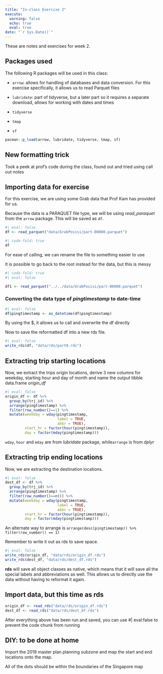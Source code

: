 ```yaml
---
title: "In-class Exercise 2"
execute:
  warning: false
  echo: true
  eval: true
date: "`r Sys.Date()`"
---
```


<!-- echo and eval = true will ensure that it all runs globally unless specified otherwise-->

<!-- to hide table of contents, use toc: false; to increase depth use toc-depth: [number] -->

<!-- format: html: code-fold: true code-summary: "Show the code" -->

These are notes and exercises for week 2.

## Packages used

The following R packages will be used in this class:

-   `arrow`: allows for handling of databases and data conversion. For this exercise specifically, it allows us to read Parquet files

-   `lubridate`: part of tidyverse, but a later part so it requires a separate download, allows for working with dates and times

-   `tidyverse`

-   `tmap`

-   `sf`

```r
pacman::p_load(arrow, lubridate, tidyverse, tmap, sf)
```

::: callout-important
## New formatting trick

Took a peek at prof's code during the class, found out and tried using call out notes
:::

## Importing data for exercise

For this exercise, we are using some Grab data that Prof Kam has provided for us.

Because the data is a PARAQUET file type, we will be using *read_paraquet* from the `arrow` package. This will be saved as `df`.

```r
#| eval: false
df <- read_parquet("data/GrabPosisi/part-00000.parquet")
```
```r
#| code-fold: true
df
```

::: callout-tip
For ease of calling, we can rename the file to something easier to use
:::

::: callout-note
It is possible to go back to the root instead for the data, but this is messy
:::

```r
#| code-fold: true
#| eval: false

df1 <- read_parquet("../../data/GrabPosisi/part-00000.parquet")
```

<!-- for .gitignore, any file that is NAMED data will not be pushed to github -->

### Converting the data type of *pingtimestamp* to date-time

```r
#| eval: false
df$pingtimestamp <- as_datetime(df$pingtimestamp)
```

::: callout-tip
By using the \$, it allows us to call and overwrite the df directly
:::

Now to save the reformatted df into a new rds file.

```r
#| eval: false
write_rds(df, "data/rds/part0.rds")
```

## Extracting trip starting locations

Now, we extract the trips origin locations, derive 3 new columns for weekday, starting hour and day of month and name the output tibble data.frame *origin_df*

```r
#| eval: false
origin_df <- df %>%
  group_by(trj_id) %>%
  arrange(pingtimestamp) %>%
  filter(row_number()==1) %>%
  mutate(weekday = wday(pingtimestamp,
                        label = TRUE,
                        abbr = TRUE),
         start_hr = factor(hour(pingtimestamp)),
         day = factor(mday(pingtimestamp)))
```

<!-- group by trj_id, sort time stamp in ascending order, filter out for the first time stamp of each trj_id then mutate. Use factor to get ordinal scale data -->

<!-- label means it actually labels it by the days of the week, while abbr will abbreviate the names -->

::: callout-important
`wday`, `hour` and `mday` are from *lubridate* package, while`arrange` is from *dplyr*
:::

## Extracting trip ending locations

Now, we are extracting the destination locations.

```r
#| eval: false
dest_df <- df %>%
  group_by(trj_id) %>%
  arrange(pingtimestamp) %>%
  filter(row_number()==n()) %>%
  mutate(weekday = wday(pingtimestamp,
                        label = TRUE,
                        abbr = TRUE),
         start_hr = factor(hour(pingtimestamp)),
         day = factor(mday(pingtimestamp)))
```

::: callout-important
An alternate way to arrange is `arrange(desc(pingtimestamp)) %>% filter(row_number() == 1)`
:::

Remember to write it out as rds to save space.

```r
#| eval: false
write_rds(origin_df, "data/rds/origin_df.rds")
write_rds(dest_df, "data/rds/dest_df.rds")
```

**rds** will save all object classes as native, which means that it will save all the special labels and abbreviations as well. This allows us to directly use the data without having to reformat it again.

## Import data, but this time as rds

```r
origin_df <- read_rds("data/rds/origin_df.rds")
dest_df <- read_rds("data/rds/dest_df.rds")
```

::: callout-important
After everything above has been run and saved, you can use #\| eval:false to prevent the code chunk from running
:::

## DIY: to be done at home

Import the 2019 master plan planning subzone and map the start and end locations onto the map.

All of the dots should be within the boundaries of the Singapore map
